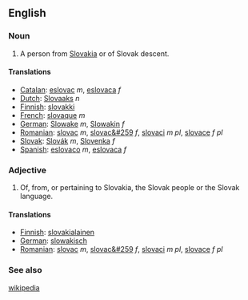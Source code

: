 ==English==

===Noun===
#A person from [[Slovakia]] or of Slovak descent.

====Translations====
*[[Catalan]]: [[eslovac]] ''m'', [[eslovaca]] ''f''
*[[Dutch]]: [[Slovaaks]] ''n''
*[[Finnish]]: [[slovakki]]
*[[French]]: [[slovaque]] ''m''
*[[German]]: [[Slowake]] ''m'', [[Slowakin]] ''f''
*[[Romanian]]: [[slovac]] ''m'', [[slovac&#259]] ''f'', [[slovaci]] ''m pl'', [[slovace]] ''f pl''
*[[Slovak]]: [[Slovák]] ''m'', [[Slovenka]] ''f''
*[[Spanish]]: [[eslovaco]] ''m'', [[eslovaca]] ''f''

===Adjective===
#Of, from, or pertaining to Slovakia, the Slovak people or the Slovak language.

====Translations====
*[[Finnish]]: [[slovakialainen]]
*[[German]]: [[slowakisch]]
*[[Romanian]]: [[slovac]] ''m'', [[slovac&#259]] ''f'', [[slovaci]] ''m pl'', [[slovace]] ''f pl''

===See also===
[[w:slovak|wikipedia]]